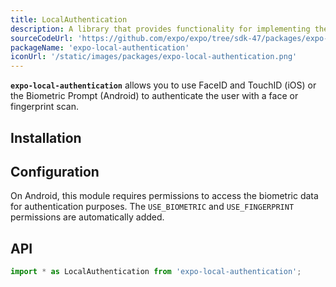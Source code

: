 ```yaml
---
title: LocalAuthentication
description: A library that provides functionality for implementing the Fingerprint API (Android) or FaceID and TouchID (iOS) to authenticate the user with a face or fingerprint scan.
sourceCodeUrl: 'https://github.com/expo/expo/tree/sdk-47/packages/expo-local-authentication'
packageName: 'expo-local-authentication'
iconUrl: '/static/images/packages/expo-local-authentication.png'
---
```



**`expo-local-authentication`** allows you to use FaceID and TouchID (iOS) or the Biometric Prompt (Android) to authenticate the user with a face or fingerprint scan.

<PlatformsSection android emulator ios simulator />

## Installation

<APIInstallSection />

## Configuration

On Android, this module requires permissions to access the biometric data for authentication purposes. The `USE_BIOMETRIC` and `USE_FINGERPRINT` permissions are automatically added.

## API

```js
import * as LocalAuthentication from 'expo-local-authentication';
```

<APISection packageName="expo-local-authentication" apiName="LocalAuthentication" />
